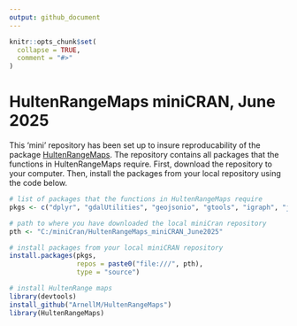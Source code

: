 ```yaml
---
output: github_document
---
```


<!-- README.md is generated from README.Rmd. Please edit that file -->

```r
knitr::opts_chunk$set(
  collapse = TRUE,
  comment = "#>"
)
```

# HultenRangeMaps miniCRAN, June 2025

<!-- badges: start -->
<!-- badges: end -->

This 'mini' repository has been set up to insure reproducability of the package [HultenRangeMaps](https://github.com/ArnellM/HultenRangeMaps.git). The repository contains all packages that the functions in HultenRangeMaps require. First, download the repository to your computer. Then, install the packages from your local repository using the code below.

```r
# list of packages that the functions in HultenRangeMaps require
pkgs <- c("dplyr", "gdalUtilities", "geojsonio", "gtools", "igraph", "jpeg", "raster", "sf", "terra", "tidyr")

# path to where you have downloaded the local miniCran repository
pth <- "C:/miniCran/HultenRangeMaps_miniCRAN_June2025"

# install packages from your local miniCRAN repository
install.packages(pkgs, 
                 repos = paste0("file:///", pth),
                 type = "source")

# install HultenRange maps
library(devtools)
install_github("ArnellM/HultenRangeMaps")
library(HultenRangeMaps)
```

